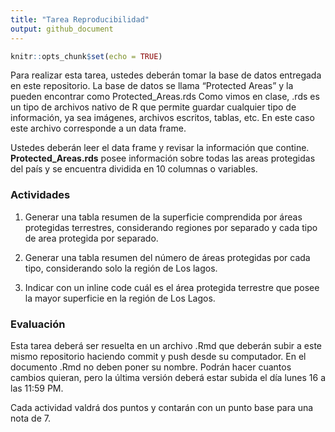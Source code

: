 ```yaml
---
title: "Tarea Reproducibilidad"
output: github_document
---
```


```r
knitr::opts_chunk$set(echo = TRUE)
```

Para realizar esta tarea, ustedes deberán tomar la base de datos entregada en este repositorio. La base de datos se llama "Protected Areas" y la pueden encontrar como Protected_Areas.rds
Como vimos en clase, .rds es un tipo de archivos nativo de R que permite guardar cualquier tipo de información, ya sea imágenes, archivos escritos, tablas, etc. En este caso este archivo corresponde a un data frame.

Ustedes deberán leer el data frame y revisar la información que contine. **Protected_Areas.rds** posee información sobre todas las areas protegidas del país y se encuentra dividida en 10 columnas o variables.


### Actividades

1. Generar una tabla resumen de la superficie comprendida por áreas protegidas terrestres, considerando regiones por separado y cada tipo de area protegida por separado.

2. Generar una tabla resumen del número de áreas protegidas por cada tipo, considerando solo la región de Los lagos.

3. Indicar con un inline code cuál es el área protegida terrestre que posee la mayor superficie en la región de Los Lagos.


### Evaluación

Esta tarea deberá ser resuelta en un archivo .Rmd que deberán subir a este mismo repositorio haciendo commit y push desde su computador.
En el documento .Rmd no deben poner su nombre.
Podrán hacer cuantos cambios quieran, pero la última versión deberá estar subida el día lunes 16 a las 11:59 PM.

Cada actividad valdrá dos puntos y contarán con un punto base para una nota de 7.